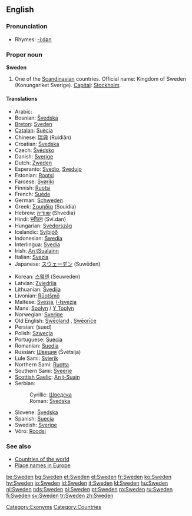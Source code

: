 ==English==
{{wikipedia}}

===Pronunciation===
*Rhymes: [[Rhymes:English:-iːdən|-iːdən]]

===Proper noun===
'''Sweden'''

# One of the [[Scandinavian]] countries. Official name: Kingdom of Sweden (Konungariket Sverige). [[Capital]]: [[Stockholm]].<!--this is irrelevant to the meaning and does not belong here: <br>By non-[[European]]s sometimes mistaken for [[Switzerland]] or [[vice versa]], perhaps due to a mix-up of the words [[Swedish]]/[[Swiss]].-->

====Translations====
{{top}}
*Arabic: {{ARchar|[[السويد]]}} {{Unicode|(as-suwéid)}}
*Bosnian: [[Švedska#Bosnian|Švedska]] {{f}}
*[[Breton]]: [[Sveden]]
*[[Catalan]]: [[Suècia]] {{f}}
*Chinese: [[瑞典]] (Ruìdiǎn)
*Croatian: [[Švedska#Croatian|Švedska]] {{f}}
*Czech: [[Švédsko]]
*Danish: [[Sverige]]
*Dutch: [[Zweden]]
*Esperanto: [[Svedio]], [[Svedujo]]
*Estonian: [[Rootsi]]
*Faroese: [[Svøríki]] {{n}}
*Finnish: [[Ruotsi]]
*French: [[Suède]] {{f}}
*German: [[Schweden]] {{n}}
*Greek: [[Σουηδία]] (Souidía) {{f}}
*Hebrew: [[שוודיה]] (Shvedia)
*Hindi: [[स्वीडन]] (Svī.dan)
*Hungarian: [[Svédország]]
*Icelandic: [[Svíþjóð]] {{f}}
*Indonesian: [[Swedia]]
*Interlingua: [[Svedia]]
*Irish: [[An tSualainn]] {{f}}
*Italian: [[Svezia]] {{f}}
*Japanese: [[スウェーデン]] (Suwēden)
{{mid}}
*Korean: [[스웨덴]] (Seuweden)
*Latvian: [[Zviedrija]] {{f}}
*Lithuanian: [[Švedija]]
*Livonian: [[Rūotšmō]]
*Maltese: [[Svezja]], [[l-Isvezja]]
*Manx: [[Soolyn]] / [[Y Toolyn]]
*Norwegian: [[Sverige]]
*Old English: [[Sweoland|Swēoland]] {{n}}, [[Sweorice|Swēorīċe]] {{n}}
*Persian: {{FAchar|[[سوئد]]}} (sued)
*Polish: [[Szwecja]] {{f}}
*Portuguese: [[Suécia]] {{f}}
*Romanian: [[Suedia]] {{f}}
*Russian: [[Швеция]] (Švétsija) {{f}}
*Lule Sami: [[Svierik]]
*Northern Sami: [[Ruoŧŧa]]
*Southern Sami: [[Sveerje]]
*[[Scottish Gaelic]]: [[An t-Suain]]
*Serbian:
*:Cyrillic: [[Шведска#Serbian|Шведска]] {{f}}
*:Roman: [[Švedska#Serbian|Švedska]] {{f}}
*Slovene: [[Švedska#Slovene|Švedska]] {{f}}
*Spanish: [[Suecia]] {{f}}
*Swedish: [[Sverige]]
*Võro: [[Roodsi]]
{{bottom}}

===See also===
*[[Countries of the world]]
*[[Wiktionary Appendix:Place names in Europe|Place names in Europe]]

[[Category:Exonyms]]
[[Category:Countries]]

[[be:Sweden]]
[[bg:Sweden]]
[[et:Sweden]]
[[el:Sweden]]
[[fr:Sweden]]
[[ko:Sweden]]
[[hy:Sweden]]
[[io:Sweden]]
[[id:Sweden]]
[[it:Sweden]]
[[kl:Sweden]]
[[hu:Sweden]]
[[nl:Sweden]]
[[nds:Sweden]]
[[pl:Sweden]]
[[pt:Sweden]]
[[ro:Sweden]]
[[ru:Sweden]]
[[fi:Sweden]]
[[sv:Sweden]]
[[tr:Sweden]]
[[zh:Sweden]]